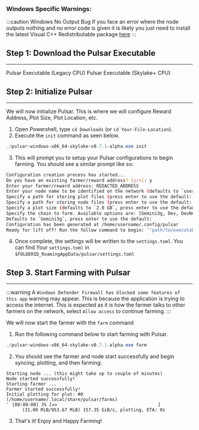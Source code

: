 

### Windows Specific Warnings:
:::caution  Windows No Output Bug
If you face an error where the node outputs nothing and no error code is given it is likely you just need to install the latest Visual C++ Redistributable package [here](https://learn.microsoft.com/en-us/cpp/windows/latest-supported-vc-redist?view=msvc-170)
:::

## Step 1: Download the Pulsar Executable
---

<div className={`${styles.buttons} ${styles.flexContainer}`}>
  <Link
    className="button button--secondary"
    to="https://github.com/subspace/pulsar/releases/download/v0.7.1-alpha/pulsar-windows-x86_64-v2-v0.7.1-alpha.exe"
    style={{ display: 'flex', flexDirection: 'column', alignItems: 'center', justifyContent: 'center', textAlign: 'center', padding: '10px' }}>
    <span style={{ fontSize: '20px' }}>Pulsar Executable</span>
    <span style={{ fontSize: '14px' }}>(Legacy CPU)</span>
  </Link>
  <Link
    className="button button--secondary"
    to="https://github.com/subspace/pulsar/releases/download/v0.7.1-alpha/pulsar-windows-x86_64-skylake-v0.7.1-alpha.exe"
    style={{ display: 'flex', flexDirection: 'column', alignItems: 'center', justifyContent: 'center', textAlign: 'center', padding: '10px' }}>
    <span style={{ fontSize: '20px' }}>Pulsar Executable</span>
    <span style={{ fontSize: '14px' }}>(Skylake+ CPU)</span>
  </Link>
</div>

## Step 2: Initialize Pulsar
---

We will now initialize Pulsar. This is where we will configure Reward Address, Plot Size, Plot Location, etc. 

1. Open Powershell, type `cd Downloads` (or `cd Your-File-Location`).
2. Execute the `init` command as seen below.
```powershell
./pulsar-windows-x86_64-skylake-v0.7.1-alpha.exe init
```

3. This will prompt you to setup your Pulsar configurations to begin farming. You should see a similar prompt like so:

```bash
Configuration creation process has started...
Do you have an existing farmer/reward address? [y/n]: y
Enter your farmer/reward address: REDACTED_ADDRESS
Enter your node name to be identified on the network (defaults to `username`, press enter to use the default):
Specify a path for storing plot files (press enter to use the default: `"/home/username/.local/share/pulsar/farms"`):
Specify a path for storing node files (press enter to use the default: `"/home/username/.local/share/pulsar/node"`):
Specify a plot size (defaults to `2.0 GB`, press enter to use the default):
Specify the chain to farm. Available options are: [Gemini3g, Dev, DevNet].
Defaults to `Gemini3g`, press enter to use the default:
Configuration has been generated at /home/username/.config/pulsar
Ready for lift off! Run the follow command to begin: `"path/to/executable" farm`
```
4. Once complete, the settings will be written to the `settings.toml`. You can find Your `settings.toml` in `$FOLDERID_RoamingAppData/pulsar/settings.toml`

## Step 3. Start Farming with Pulsar
---

:::warning 
A `Windows Defender Firewall has blocked some features of this app` warning may appear.
This is because the application is trying to access the internet. This is expected as it is how the farmer talks to other farmers on the network, select `Allow access` to continue farming. 
:::

We will now start the farmer with the `farm` command

1. Run the following command below to start farming with Pulsar. 
```powershell
./pulsar-windows-x86_64-skylake-v0.7.1-alpha.exe farm
```

2. You should see the farmer and node start successfully and begin syncing, plotting, and then farming:

```text
Starting node ... (this might take up to couple of minutes)
Node started successfully!
Starting farmer ...
Farmer started successfully!
Initial plotting for plot: #0 (/home/username/.local/share/pulsar/farms)
⠁ [00:00:00] 3% [=>                                      ]
      (31.00 MiB/953.67 MiB) 157.35 GiB/s, plotting, ETA: 0s
```

3. That's it! Enjoy and Happy Farming!
